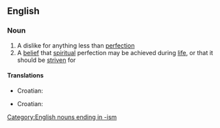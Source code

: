 ==English==

===Noun===
{{wikipedia}}
{{en-noun|-}}

# A dislike for anything less than [[perfection]]
# A [[belief]] that [[spiritual]] perfection may be achieved during [[life]], or that it should be [[strive]]n for

====Translations====
{{trans-top|a dislike for anything less than perfection}}
*Croatian: {{t|hr|perfekcionizam|m}}
{{trans-mid}}
{{trans-bottom}}

{{trans-top|a belief that spiritual perfection may be achieved during life}}
*Croatian: {{t|hr|perfekcionizam|m}}
{{trans-mid}}
{{trans-bottom}}

[[Category:English nouns ending in -ism]]